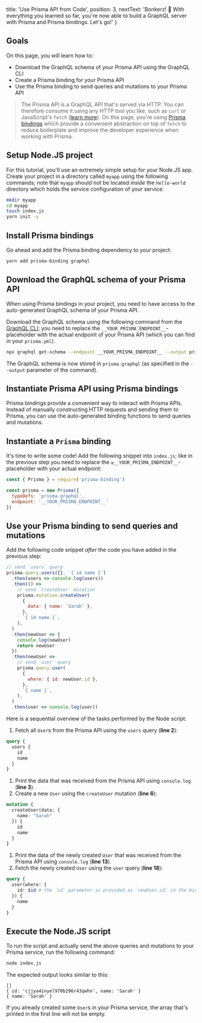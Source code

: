 
  title: 'Use Prisma API from Code',
  position: 3,
  nextText: 'Bonkerz! 💯 With everything you learned so far, you\'re now able to build a GraphQL server with Prisma and Prisma bindings. Let\'s go!'
}

## Goals

On this page, you will learn how to:

- Download the GraphQL schema of your Prisma API using the GraphQL CLI
- Create a Prisma binding for your Prisma API
- Use the Prisma binding to send queries and mutations to your Prisma API

> The Prisma API is a GraphQL API that's served via HTTP. You can therefore consume it using any HTTP tool you like, such as `curl` or JavaScript's `fetch` ([learn more](nms2)). On this page, you're using [Prisma bindings](wer1) which provide a convenient abstraction on top of `fetch` to reduce boilerplate and improve the developer experience when working with Prisma. 

## Setup Node.JS project

For this tutorial, you'll use an extremely simple setup for your Node.JS app. Create your project in a directory called `myapp` using the following commands; note that `myapp` should _not_ be located _inside_ the `hello-world` directory which holds the service configuration of your service:

```bash copy
mkdir myapp
cd myapp
touch index.js
yarn init -y
```

## Install Prisma bindings

Go ahead and add the Prisma binding dependency to your project:

```bash copy
yarn add prisma-binding graphql
```

## Download the GraphQL schema of your Prisma API

When using Prisma bindings in your project, you need to have access to the auto-generated GraphQL schema of your Prisma API. 

Download the GraphQL schema using the following command from the [GraphQL CLI](https://github.com/graphql-cli/graphql-cli); you need to replace the `__YOUR_PRISMA_ENDPOINT__`-placeholder with the actual endpoint of your Prisma API (which you can find in your `prisma.yml`).

```bash copy
npx graphql get-schema --endpoint __YOUR_PRISMA_ENDPOINT__ --output prisma.graphql --no-all
```

The GraphQL schema is now stored in `prisma.graphql` (as specified in the `--output` parameter of the command).

## Instantiate Prisma API using Prisma bindings

Prisma bindings provide a convenient way to interact with Prisma APIs. Instead of manually constructing HTTP requests and sending them to Prisma, you can use the auto-generated binding functions to send queries and mutations.

## Instantiate a `Prisma` binding

It's time to write some code! Add the following snippet into `index.js`; like in the previous step you need to replace the `≥__YOUR_PRISMA_ENDPOINT__`-placeholder with your actual endpoint:

```js copy
const { Prisma } = require('prisma-binding')

const prisma = new Prisma({
  typeDefs: 'prisma.graphql',
  endpoint: '__YOUR_PRISMA_ENDPOINT__'
})
```

## Use your Prisma binding to send queries and mutations

Add the following code snippet _after_ the code you have added in the previous step:

```js lineNumbers,copy
// send `users` query
prisma.query.users({}, `{ id name }`)
  .then(users => console.log(users))
  .then(() =>
    // send `createUser` mutation
    prisma.mutation.createUser(
      {
        data: { name: `Sarah` },
      },
      `{ id name }`,
    ),
  )
  .then(newUser => {
    console.log(newUser)
    return newUser
  })
  .then(newUser =>
    // send `user` query
    prisma.query.user(
      {
        where: { id: newUser.id },
      },
      `{ name }`,
    ),
  )
  .then(user => console.log(user))
```

<Collapse title="What does the code do?">

Here is a sequential overview of the tasks performed by the Node script:

1. Fetch all `User`s from the Prisma API using the `users` query (**line 2**):
  ```graphql
  query {
    users {
      id
      name
    }
  }
  ```
1. Print the data that was received from the Prisma API using `console.log` (**line 3**). 
1. Create a new `User` using the `createUser` mutation (**line 6**):
  ```graphql
  mutation {
    createUser(data: {
      name: "Sarah"
    }) {
      id
      name
    }
  }
  ```
1. Print the data of the newly created `User` that was received from the Prisma API using `console.log` (**line 13**).
1. Fetch the newly created `User` using the `user` query (**line 18**):
  ```graphql
  query {
    user(where: {
      id: $id # the `id` parameter is provided as `newUser.id` in the binding function
    }) {
      name
    }
  }
  ```

</Collapse>

## Execute the Node.JS script

To run the script and actually send the above queries and mutations to your Prisma service, run the following command:

```bash copy
node index.js
```

The expected output looks similar to this:

```
[]
{ id: 'cjjya4inyel970b296r43qwhn', name: 'Sarah' }
{ name: 'Sarah' }
```

If you already created some `User`s in your Prisma service, the array that's printed in the first line will not be empty.